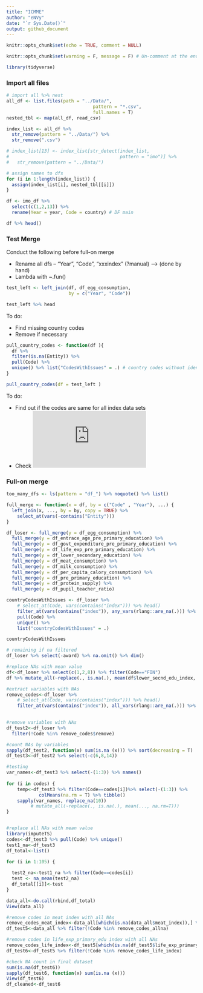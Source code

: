 ```yaml
---
title: "ICMME"
author: "eNVy"
date: "`r Sys.Date()`"
output: github_document
---
```


```r
knitr::opts_chunk$set(echo = TRUE, comment = NULL)
```


```r
knitr::opts_chunk$set(warning = F, message = F) # Un-comment at the end
```

```r
library(tidyverse)
```

### Import all files

```r
# import all %>% nest
all_df <- list.files(path = "../Data/", 
                                pattern = "*.csv", 
                                full.names = T)
nested_tbl <- map(all_df, read_csv)

index_list <- all_df %>% 
  str_remove(pattern = "../Data/") %>% 
  str_remove(".csv")

# index_list[13] <- index_list[str_detect(index_list, 
#                                         pattern = "imo")] %>% 
#   str_remove(pattern = "../Data/")
```


```r
# assign names to dfs
for (i in 1:length(index_list)) {
  assign(index_list[i], nested_tbl[[i]])
} 

df <- imo_df %>% 
  select(c(1,2,13)) %>% 
  rename(Year = year, Code = country) # DF main

df %>% head()
```


### Test Merge

Conduct the following before full-on merge

  + Rename all dfs -- "Year", "Code", "xxxindex" (?manual) --> (done by hand)
  + Lambda with ~.fun()
  
```r
test_left <- left_join(df, df_egg_consumption, 
                       by = c("Year", "Code"))  

test_left %>% head
```

To do: 

  + Find missing country codes
  + Remove if necessary
  
```r
pull_country_codes <- function(df ){
  df %>% 
  filter(is.na(Entity)) %>% 
  pull(Code) %>% 
  unique() %>% list("CodesWithIssues" = .) # country codes without identifiers, 2491 such codes
}

pull_country_codes(df = test_left )
```

To do:
  
  + Find out if the codes are same for all index data sets
  + Check ![URL](https://laendercode.net/en/3-letter-list.html)


### Full-on merge

```r
too_many_dfs <- ls(pattern = "df_") %>% noquote() %>% list()

full_merge <- function(x = df, by = c("Code" , "Year"), ...) {
  left_join(x, ..., by = by, copy = TRUE) %>% 
    select_at(vars(-contains("Entity"))) 
}

df_loser <- full_merge(y = df_egg_consumption) %>% 
  full_merge(y = df_entrace_age_pre_primary_education) %>% 
  full_merge(y = df_govt_expenditure_pre_primary_education) %>% 
  full_merge(y = df_life_exp_pre_primary_education) %>% 
  full_merge(y = df_lower_secondary_education) %>% 
  full_merge(y = df_meat_consumption) %>% 
  full_merge(y = df_milk_consumption) %>% 
  full_merge(y = df_per_capita_calory_consumption) %>% 
  full_merge(y = df_pre_primary_education) %>% 
  full_merge(y = df_protein_supply) %>% 
  full_merge(y = df_pupil_teacher_ratio) 

```

```r
countryCodesWithIssues <- df_loser %>% 
    # select_at(Code, vars(contains("index"))) %>% head()
    filter_at(vars(contains("index")), any_vars(rlang::are_na(.))) %>% 
    pull(Code) %>% 
    unique() %>% 
    list("countryCodesWithIssues" = .) 

countryCodesWithIssues

# remaining if na filtered
df_loser %>% select(-award) %>% na.omit() %>% dim()
```

```r
#replace NAs with mean value
df<-df_loser %>% select(c(1,2,8)) %>% filter(Code=="FIN")
df %>% mutate_all(~replace(., is.na(.), mean(df$lower_secnd_edu_index, na.rm=T))) %>% View()

```


```r
#extract variables with NAs
remove_codes<-df_loser %>% 
    # select_at(Code, vars(contains("index"))) %>% head()
    filter_at(vars(contains("index")), all_vars(rlang::are_na(.))) %>% pull(Code) %>% unique() %>% list("remove"=.) 
   
```


```r

#remove variables with NAs
df_test2<-df_loser %>% 
  filter(!Code %in% remove_codes$remove)

```


```r
#count NAs by variables
sapply(df_test2, function(x) sum(is.na (x))) %>% sort(decreasing = T) 
df_test3<-df_test2 %>% select(-c(6,8,14))
```


```r
#testing
var_names<-df_test3 %>% select(-(1:3)) %>% names()
  
for (i in codes) {
    temp<-df_test3 %>% filter(Code==codes[i])%>% select(-(1:3)) %>% 
            colMeans(na.rm = T) %>% tibble()
    sapply(var_names, replace_na(10))
         # mutate_all(~replace(., is.na(.), mean(..., na.rm=T))) 
}



```


```r
#replace all NAs with mean value
library(imputeTS)
codes<-df_test3 %>% pull(Code) %>% unique() 
test1_na<-df_test3
df_total<-list()

for (i in 1:105) {
  
  test2_na<-test1_na %>% filter(Code==codes[i])
  test <- na_mean(test2_na)
  df_total[[i]]<-test
}

data_all<-do.call(rbind,df_total)
View(data_all)    

```

```r
#remove codes in meat index with all NAs
remove_codes_meat_index<-data_all[which(is.na(data_all$meat_index)),] %>% pull(Code) %>% unique()
df_test5<-data_all %>% filter(!Code %in% remove_codes_allna)

#remove codes in life_exp_primary_edu index with all NAs
remove_codes_life_index<-df_test5[which(is.na(df_test5$life_exp_primary_edu_index)),] %>% pull(Code) %>% unique()
df_test6<-df_test5 %>% filter(!Code %in% remove_codes_life_index)

#check NA count in final dataset
sum(is.na(df_test6))
sapply(df_test6, function(x) sum(is.na (x)))
View(df_test6)
df_cleaned<-df_test6

```


```r

```




